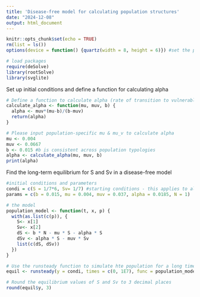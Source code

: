 ```yaml
---
title: 'Disease-free model for calculating population structures'
date: "2024-12-08"
output: html_document
---
```


```r
knitr::opts_chunk$set(echo = TRUE)
rm(list = ls())
options(device = function() {quartz(width = 8, height = 6)}) #set the plot window size to default
```

```r
# load packages
require(deSolve)  
library(rootSolve)
library(svglite)
```

Set up initial conditions and define a function for calculating alpha
```r
# Define a function to calculate alpha (rate of transition to vulnerable state) given other parameters
calculate_alpha <- function(mu, muv, b) {
  alpha <- muv*(mu-b)/(b-muv)
  return(alpha)
}

# Please input population-specific mu & mu_v to calculate alpha
mu <- 0.004
muv <- 0.0667
b <- 0.015 #b is consistent across population typologies
alpha <- calculate_alpha(mu, muv, b)
print(alpha)
```


Find the long-term equilibrium for S and Sv in a disease-free model
```r
#initial conditions and parameters
condi = c(S = 1/7*6, Sv= 1/7) #starting conditions - this applies to all population typologies
params = c(b = 0.015, mu = 0.004, muv = 0.037, alpha = 0.0185, N = 1)

# the model
population_model <- function(t, x, p) { 
  with(as.list(c(p)), {
    S<- x[1]
    Sv<- x[2]
    dS <- b * N - mu * S - alpha * S
    dSv <- alpha * S - muv * Sv 
    list(c(dS, dSv))
  })
}

# Use the runsteady function to simulate hte population for a long time and find the equilibrium solution
equil <- runsteady(y = condi, times = c(0, 1E7), func = population_model, parms = params)

# Round the equilibrium values of S and Sv to 3 decimal places
round(equil$y, 3) 
```

